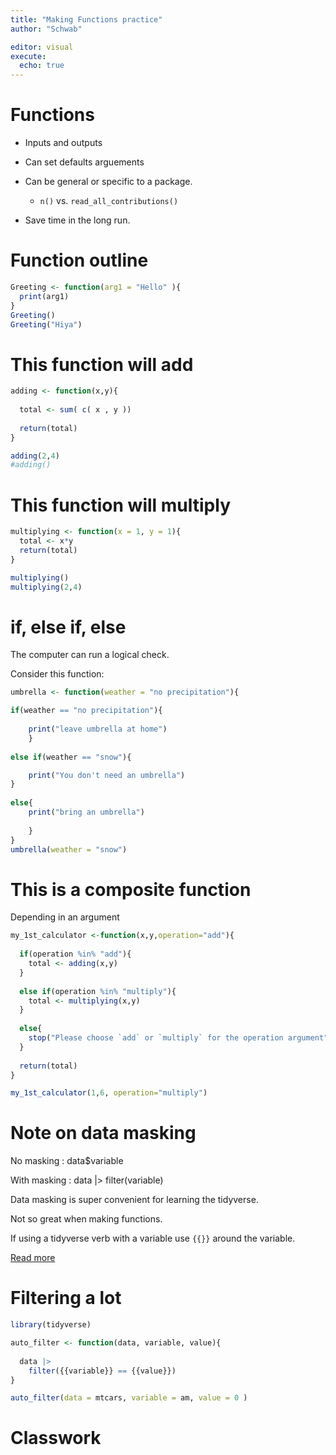 ```yaml
---
title: "Making Functions practice"
author: "Schwab"

editor: visual
execute: 
  echo: true
---
```


# Functions

-   Inputs and outputs

-   Can set defaults arguements

-   Can be general or specific to a package.

    -   `n()` vs. `read_all_contributions()`

-   Save time in the long run.

# Function outline

```r
Greeting <- function(arg1 = "Hello" ){
  print(arg1)
}
Greeting()
Greeting("Hiya")
```

# This function will add

```r


adding <- function(x,y){
  
  total <- sum( c( x , y ))
  
  return(total)
}

adding(2,4)
#adding()

```

# This function will multiply

```r
multiplying <- function(x = 1, y = 1){
  total <- x*y
  return(total)
}

multiplying()
multiplying(2,4)

```

# if, else if, else

The computer can run a logical check.

Consider this function:

```r
umbrella <- function(weather = "no precipitation"){

if(weather == "no precipitation"){
  
    print("leave umbrella at home")
    }
    
else if(weather == "snow"){

    print("You don't need an umbrella")
}
  
else{
    print("bring an umbrella")
    
    }
}
umbrella(weather = "snow")
```

# This is a composite function

Depending in an argument

```r
my_1st_calculator <-function(x,y,operation="add"){
  
  if(operation %in% "add"){
    total <- adding(x,y)
  }
  
  else if(operation %in% "multiply"){
    total <- multiplying(x,y)
  }
  
  else{
    stop("Please choose `add` or `multiply` for the operation argument")
  }
  
  return(total)
}
```

```r
my_1st_calculator(1,6, operation="multiply")
```

# Note on data masking

No masking : data\$variable

With masking : data \|\> filter(variable)

Data masking is super convenient for learning the tidyverse.

Not so great when making functions.

If using a tidyverse verb with a variable use `{{}}` around the variable.

[Read more](https://rlang.r-lib.org/reference/topic-data-mask.html)

# Filtering a lot

```r
library(tidyverse)

auto_filter <- function(data, variable, value){
  
  data |>
    filter({{variable}} == {{value}})
}
```

```r
auto_filter(data = mtcars, variable = am, value = 0 )
```

# Classwork
